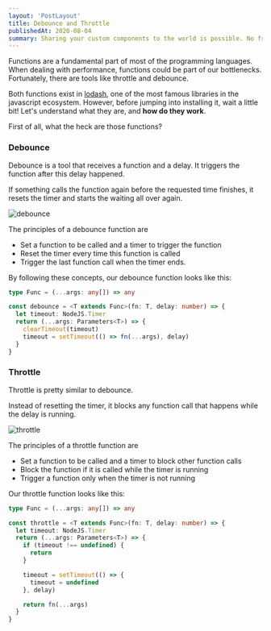 ```yaml
---
layout: 'PostLayout'
title: Debounce and Throttle
publishedAt: 2020-08-04
summary: Sharing your custom components to the world is possible. No frameworks needed.
---
```


Functions are a fundamental part of most of the programming languages. When dealing with performance, functions could be part of our bottlenecks. Fortunately, there are tools like throttle and debounce.

Both functions exist in [lodash](https://lodash.com), one of the most famous libraries in the javascript ecosystem.
However, before jumping into installing it, wait a little bit!
Let's understand what they are, and **how do they work**.

First of all, what the heck are those functions?

### Debounce

Debounce is a tool that receives a function and a delay.
It triggers the function after this delay happened.

If something calls the function again before the requested time finishes,
it resets the timer and starts the waiting all over again.

![debounce](https://charliesbot.dev/static/5676ada23f0fd8c23ff6a5d1b5139fc3/49be0/debounce.webp)

The principles of a debounce function are

- Set a function to be called and a timer to trigger the function
- Reset the timer every time this function is called
- Trigger the last function call when the timer ends.

By following these concepts, our debounce function looks like this:

```typescript
type Func = (...args: any[]) => any

const debounce = <T extends Func>(fn: T, delay: number) => {
  let timeout: NodeJS.Timer
  return (...args: Parameters<T>) => {
    clearTimeout(timeout)
    timeout = setTimeout(() => fn(...args), delay)
  }
}
```

### Throttle

Throttle is pretty similar to debounce.

Instead of resetting the timer, it blocks any function call that happens while the delay is running.

![throttle](https://charliesbot.dev/static/ac0807eca020651c28c201cdefe44748/7aefb/throttle.webp)

The principles of a throttle function are

- Set a function to be called and a timer to block other function calls
- Block the function if it is called while the timer is running
- Trigger a function only when the timer is not running

Our throttle function looks like this:

```typescript
type Func = (...args: any[]) => any

const throttle = <T extends Func>(fn: T, delay: number) => {
  let timeout: NodeJS.Timer
  return (...args: Parameters<T>) => {
    if (timeout !== undefined) {
      return
    }

    timeout = setTimeout(() => {
      timeout = undefined
    }, delay)

    return fn(...args)
  }
}
```
